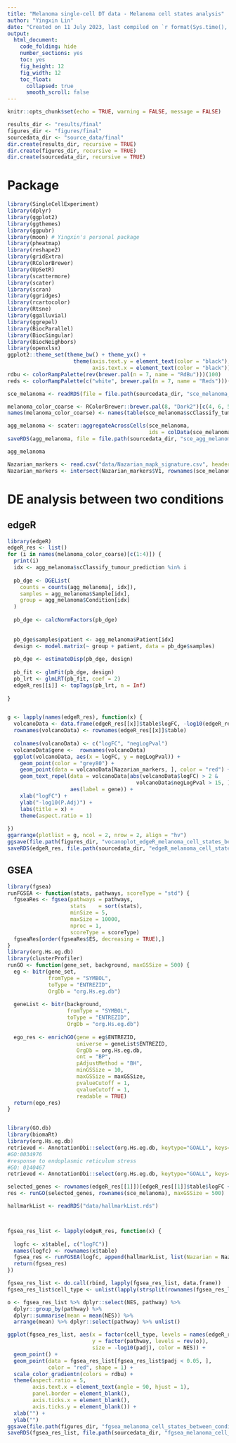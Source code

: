 ```yaml
---
title: "Melanoma single-cell DT data - Melanoma cell states analysis"
author: "Yingxin Lin"
date: "Created on 11 July 2023, last compiled on `r format(Sys.time(), '%d %B, %Y')`"
output:
  html_document:
    code_folding: hide
    number_sections: yes
    toc: yes
    fig_height: 12
    fig_width: 12
    toc_float:
      collapsed: true
      smooth_scroll: false
---
```


```r
knitr::opts_chunk$set(echo = TRUE, warning = FALSE, message = FALSE)
```


```r
results_dir <- "results/final"
figures_dir <- "figures/final"
sourcedata_dir <- "source_data/final"
dir.create(results_dir, recursive = TRUE)
dir.create(figures_dir, recursive = TRUE)
dir.create(sourcedata_dir, recursive = TRUE)
```





# Package




```r
library(SingleCellExperiment)
library(dplyr)
library(ggplot2)
library(ggthemes)
library(ggpubr)
library(moon) # Yingxin's personal package
library(pheatmap)
library(reshape2)
library(gridExtra)
library(RColorBrewer)
library(UpSetR)
library(scattermore)
library(scater)
library(scran)
library(ggridges)
library(rcartocolor)
library(Rtsne)
library(ggalluvial)
library(ggrepel)
library(BiocParallel)
library(BiocSingular)
library(BiocNeighbors)
library(openxlsx)
ggplot2::theme_set(theme_bw() + theme_yx() + 
                     theme(axis.text.y = element_text(color = "black"),
                           axis.text.x = element_text(color = "black")) )
rdbu <- colorRampPalette(rev(brewer.pal(n = 7, name = "RdBu")))(100)
reds <- colorRampPalette(c("white", brewer.pal(n = 7, name = "Reds")))(100)


```


```r
sce_melanoma <- readRDS(file = file.path(sourcedata_dir, "sce_melanoma_tumor.rds"))
```

```r

melanoma_color_coarse <- RColorBrewer::brewer.pal(8, "Dark2")[c(4, 6, 5, 3, 8)]
names(melanoma_color_coarse) <- names(table(sce_melanoma$scClassify_tumour_prediction))[c(2, 4, 3, 6, 5)]
```


```r
agg_melanoma <- scater::aggregateAcrossCells(sce_melanoma,
                                             ids = colData(sce_melanoma)[,c("scClassify_tumour_prediction","Sample_publish")])
saveRDS(agg_melanoma, file = file.path(sourcedata_dir, "sce_agg_melanoma_tumor.rds"))
```

```r
agg_melanoma
```

```r
Nazarian_markers <- read.csv("data/Nazarian_mapk_signature.csv", header = FALSE)
Nazarian_markers <- intersect(Nazarian_markers$V1, rownames(sce_melanoma))
```


# DE analysis between two conditions


## edgeR

```r
library(edgeR)
edgeR_res <- list()
for (i in names(melanoma_color_coarse)[c(1:4)]) {
  print(i)
  idx <- agg_melanoma$scClassify_tumour_prediction %in% i
  
  pb_dge <- DGEList(
    counts = counts(agg_melanoma[, idx]),
    samples = agg_melanoma$Sample[idx],
    group = agg_melanoma$Condition[idx]
  )
  
  pb_dge <- calcNormFactors(pb_dge)
  
  
  pb_dge$samples$patient <- agg_melanoma$Patient[idx]
  design <- model.matrix(~ group + patient, data = pb_dge$samples)
  
  pb_dge <- estimateDisp(pb_dge, design)
  
  pb_fit <- glmFit(pb_dge, design)
  pb_lrt <- glmLRT(pb_fit, coef = 2)
  edgeR_res[[i]] <- topTags(pb_lrt, n = Inf)
  
}


g <- lapply(names(edgeR_res), function(x) {
  volcanoData <- data.frame(edgeR_res[[x]]$table$logFC, -log10(edgeR_res[[x]]$table$FDR))
  rownames(volcanoData) <- rownames(edgeR_res[[x]]$table)
  
  colnames(volcanoData) <- c("logFC", "negLogPval")
  volcanoData$gene <-  rownames(volcanoData) 
  ggplot(volcanoData, aes(x = logFC, y = negLogPval)) +
    geom_point(color = "grey80") +
    geom_point(data = volcanoData[Nazarian_markers, ], color = "red") +
    geom_text_repel(data = volcanoData[abs(volcanoData$logFC) > 2 &
                                         volcanoData$negLogPval > 15, ],
                    aes(label = gene)) +
    xlab("logFC") +
    ylab("-log10(P.Adj)") +
    labs(title = x) +
    theme(aspect.ratio = 1)
  
})
ggarrange(plotlist = g, ncol = 2, nrow = 2, align = "hv")
ggsave(file.path(figures_dir, "vocanoplot_edgeR_melanoma_cell_states_between_condition.pdf"), width = 10, height = 8)
saveRDS(edgeR_res, file.path(sourcedata_dir, "edgeR_melanoma_cell_states_between_condition.rds"))
```

## GSEA

```r
library(fgsea)
runFGSEA <- function(stats, pathways, scoreType = "std") {
  fgseaRes <- fgsea(pathways = pathways,
                    stats    = sort(stats),
                    minSize = 5,
                    maxSize = 10000,
                    nproc = 1,
                    scoreType = scoreType)
  fgseaRes[order(fgseaRes$ES, decreasing = TRUE),]
}
library(org.Hs.eg.db)
library(clusterProfiler)
runGO <- function(gene_set, background, maxGSSize = 500) {
  eg <- bitr(gene_set,
             fromType = "SYMBOL", 
             toType = "ENTREZID", 
             OrgDb = "org.Hs.eg.db")
  
  geneList <- bitr(background,
                   fromType = "SYMBOL", 
                   toType = "ENTREZID", 
                   OrgDb = "org.Hs.eg.db")
  
  ego_res <- enrichGO(gene = eg$ENTREZID,
                      universe = geneList$ENTREZID,
                      OrgDb = org.Hs.eg.db,
                      ont = "BP",
                      pAdjustMethod = "BH",
                      minGSSize = 10,
                      maxGSSize = maxGSSize,
                      pvalueCutoff = 1,
                      qvalueCutoff = 1,
                      readable = TRUE)
  return(ego_res)
}


library(GO.db)
library(biomaRt)
library(org.Hs.eg.db)
retrieved <- AnnotationDbi::select(org.Hs.eg.db, keytype="GOALL", keys="GO:0034976", columns="SYMBOL")
#GO:0034976
#response to endoplasmic reticulum stress
#GO: 0140467
retrieved <- AnnotationDbi::select(org.Hs.eg.db, keytype="GOALL", keys="GO:0140467", columns="SYMBOL")
```


```r
selected_genes <- rownames(edgeR_res[[1]])[edgeR_res[[1]]$table$logFC < -2 & edgeR_res[[1]]$table$FDR < 0.05]
res <- runGO(selected_genes, rownames(sce_melanoma), maxGSSize = 500)
```


```r
hallmarkList <- readRDS("data/hallmarkList.rds")



fgsea_res_list <- lapply(edgeR_res, function(x) {
  
  logfc <- x$table[, c("logFC")]
  names(logfc) <- rownames(x$table)
  fgsea_res <- runFGSEA(logfc, append(hallmarkList, list(Nazarian = Nazarian_markers)))
  return(fgsea_res)
})

fgsea_res_list <- do.call(rbind, lapply(fgsea_res_list, data.frame))
fgsea_res_list$cell_type <- unlist(lapply(strsplit(rownames(fgsea_res_list), "\\."), "[[", 1))
```


```r
o <- fgsea_res_list %>% dplyr::select(NES, pathway) %>%
  dplyr::group_by(pathway) %>%
  dplyr::summarise(mean = mean(NES)) %>%
  arrange(mean) %>% dplyr::select(pathway) %>% unlist()
```


```r
ggplot(fgsea_res_list, aes(x = factor(cell_type, levels = names(edgeR_res)), 
                           y = factor(pathway, levels = rev(o)), 
                           size = -log10(padj), color = NES)) +
  geom_point() +
  geom_point(data = fgsea_res_list[fgsea_res_list$padj < 0.05, ], 
             color = "red", shape = 1) +
  scale_color_gradientn(colors = rdbu) +
  theme(aspect.ratio = 5, 
        axis.text.x = element_text(angle = 90, hjust = 1),
        panel.border = element_blank(),
        axis.ticks.x = element_blank(),
        axis.ticks.y = element_blank()) +
  xlab("") +
  ylab("")
ggsave(file.path(figures_dir, "fgsea_melanoma_cell_states_between_condition.pdf"), width = 8, height = 10)
saveRDS(fgsea_res_list, file.path(sourcedata_dir, "fgsea_melanoma_cell_states_between_condition.rds"))
```



